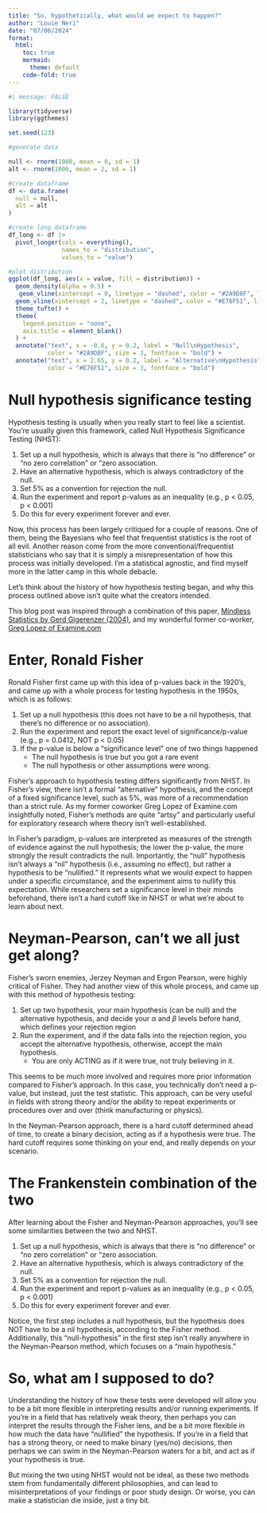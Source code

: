 ```yaml
---
title: "So, hypothetically, what would we expect to happen?"
author: "Louie Neri"
date: "07/06/2024"
format:
  html:
    toc: true
    mermaid:
      theme: default
    code-fold: true
---
```


```r
#| message: FALSE

library(tidyverse)
library(ggthemes)

set.seed(123)

#generate data

null <- rnorm(1000, mean = 0, sd = 1)
alt <- rnorm(1000, mean = 2, sd = 1)

#create dataframe
df <- data.frame(
  null = null,
  alt = alt
)

#create long dataframe
df_long <- df |> 
  pivot_longer(cols = everything(),
               names_to = "distribution",
               values_to = "value")

#plot distribution
ggplot(df_long, aes(x = value, fill = distribution)) +
  geom_density(alpha = 0.5) +
   geom_vline(xintercept = 0, linetype = "dashed", color = "#2A9D8F", linewidth = 1) +
  geom_vline(xintercept = 2, linetype = "dashed", color = "#E76F51", linewidth = 1) +
  theme_tufte() +
  theme(
    legend.position = "none",
    axis.title = element_blank()
  ) +
  annotate("text", x = -0.6, y = 0.2, label = "Null\nHypothesis", 
           color = "#2A9D8F", size = 3, fontface = "bold") +
  annotate("text", x = 2.65, y = 0.2, label = "Alternative\nHypothesis", 
           color = "#E76F51", size = 3, fontface = "bold") 
```

# Null hypothesis significance testing

Hypothesis testing is usually when you really start to feel like a scientist. You're usually given this framework, called Null Hypothesis Significance Testing (NHST):

1.  Set up a null hypothesis, which is always that there is "no difference" or "no zero correlation" or "zero association.
2.  Have an alternative hypothesis, which is always contradictory of the null.
3.  Set 5% as a convention for rejection the null.
4.  Run the experiment and report p-values as an inequality (e.g., p \< 0.05, p \< 0.001)
5.  Do this for every experiment forever and ever.

Now, this process has been largely critiqued for a couple of reasons. One of them, being the Bayesians who feel that frequentist statistics is the root of all evil. Another reason come from the more conventional/frequentist statisticians who say that it is simply a misrepresentation of how this process was initially developed. I'm a statistical agnostic, and find myself more in the latter camp in this whole debacle.

Let's think about the history of how hypothesis testing began, and why this process outlined above isn't quite what the creators intended.

::: callout-note
This blog post was inspired through a combination of this paper, [Mindless Statistics by Gerd Gigerenzer (2004)](https://www.sciencedirect.com/science/article/abs/pii/S1053535704000927), and my wonderful former co-worker, [Greg Lopez of Examine.com](https://examine.com/about/#gregorylopez)
:::

# Enter, Ronald Fisher

Ronald Fisher first came up with this idea of p-values back in the 1920's, and came up with a whole process for testing hypothesis in the 1950s, which is as follows:

1.  Set up a null hypothesis (this does not have to be a nil hypothesis, that there's no difference or no association).
2.  Run the experiment and report the exact level of significance/p-value (e.g., p = 0.0412, NOT p \< 0.05)
3.  If the p-value is below a "significance level" one of two things happened
    -   The null hypothesis is true but you got a rare event
    -   The null hypothesis or other assumptions were wrong.

Fisher's approach to hypothesis testing differs significantly from NHST. In Fisher's view, there isn't a formal "alternative" hypothesis, and the concept of a fixed significance level, such as 5%, was more of a recommendation than a strict rule. As my former coworker Greg Lopez of Examine.com insightfully noted, Fisher's methods are quite "artsy" and particularly useful for exploratory research where theory isn't well-established.

In Fisher's paradigm, p-values are interpreted as measures of the strength of evidence against the null hypothesis; the lower the p-value, the more strongly the result contradicts the null. Importantly, the "null" hypothesis isn't always a "nil" hypothesis (i.e., assuming no effect), but rather a hypothesis to be "nullified." It represents what we would expect to happen under a specific circumstance, and the experiment aims to nullify this expectation. While researchers set a significance level in their minds beforehand, there isn't a hard cutoff like in NHST or what we're about to learn about next.

# Neyman-Pearson, can't we all just get along?

Fisher's sworn enemies, Jerzey Neyman and Ergon Pearson, were highly critical of Fisher. They had another view of this whole process, and came up with this method of hypothesis testing:

1.  Set up two hypothesis, your main hypothesis (can be null) and the alternative hypothesis, and decide your $\alpha$ and $\beta$ levels before hand, which defines your rejection region
2.  Run the experiment, and if the data falls into the rejection region, you accept the alternative hypothesis, otherwise, accept the main hypothesis.
    -   You are only ACTING as if it were true, not truly believing in it.

This seems to be much more involved and requires more prior information compared to Fisher's approach. In this case, you technically don't need a p-value, but instead, just the test statistic. This approach, can be very useful in fields with strong theory and/or the ability to repeat experiments or procedures over and over (think manufacturing or physics).

In the Neyman-Pearson approach, there is a hard cutoff determined ahead of time, to create a binary decision, acting as if a hypothesis were true. The hard cutoff requires some thinking on your end, and really depends on your scenario.

# The Frankenstein combination of the two

After learning about the Fisher and Neyman-Pearson approaches, you'll see some similarities between the two and NHST.

1.  Set up a null hypothesis, which is always that there is "no difference" or "no zero correlation" or "zero association.
2.  Have an alternative hypothesis, which is always contradictory of the null.
3.  Set 5% as a convention for rejection the null.
4.  Run the experiment and report p-values as an inequality (e.g., p \< 0.05, p \< 0.001)
5.  Do this for every experiment forever and ever.

Notice, the first step includes a null hypothesis, but the hypothesis does NOT have to be a nil hypothesis, according to the Fisher method. Additionally, this "null-hypothesis" in the first step isn't really anywhere in the Neyman-Pearson method, which focuses on a "main hypothesis."

# So, what am I supposed to do?

Understanding the history of how these tests were developed will allow you to be a bit more flexible in interpreting results and/or running experiments. If you're in a field that has relatively weak theory, then perhaps you can interpret the results through the Fisher lens, and be a bit more flexible in how much the data have "nullified" the hypothesis. If you're in a field that has a strong theory, or need to make binary (yes/no) decisions, then perhaps we can swim in the Neyman-Pearson waters for a bit, and act as if your hypothesis is true.

But mixing the two using NHST would not be ideal, as these two methods stem from fundamentally different philosophies, and can lead to misinterpretations of your findings or poor study design. Or worse, you can make a statistician die inside, just a tiny bit.
